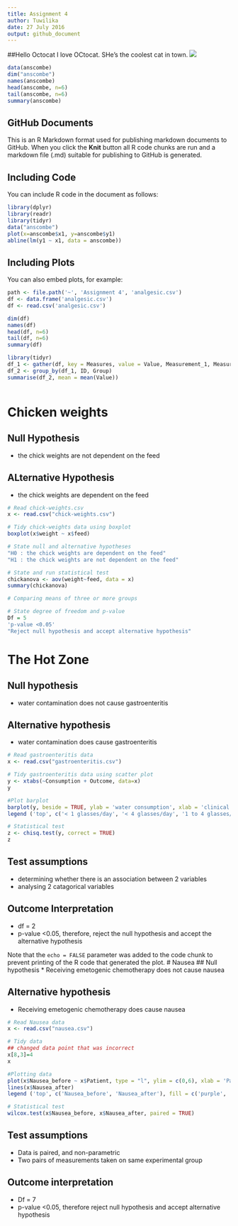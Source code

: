 ```yaml
---
title: Assignment 4
author: Tuwilika
date: 27 July 2016
output: github_document
---
```

##Hello Octocat
I love OCtocat. SHe's the coolest cat in town.
![](https://dl.dropboxusercontent.com/u/11805474/painblogr/biostats/images/octocat.png)

```r
data(anscombe)
dim("anscombe")
names(anscombe)
head(anscombe, n=6)
tail(anscombe, n=6)
summary(anscombe)
```

## GitHub Documents

This is an R Markdown format used for publishing markdown documents to GitHub. When you click the **Knit** button all R code chunks are run and a markdown file (.md) suitable for publishing to GitHub is generated.

## Including Code

You can include R code in the document as follows:

```r
library(dplyr)
library(readr)
library(tidyr)
data("anscombe")
plot(x=anscombe$x1, y=anscombe$y1)
abline(lm(y1 ~ x1, data = anscombe))
```

## Including Plots

You can also embed plots, for example:

```r

path <- file.path('~', 'Assignment 4', 'analgesic.csv')
df <- data.frame('analgesic.csv')
df <- read.csv('analgesic.csv')
```

```r
dim(df)
names(df)
head(df, n=6)
tail(df, n=6)
summary(df)
```

```r
library(tidyr)
df_1 <- gather(df, key = Measures, value = Value, Measurement_1, Measurement_2, Measurement_3, -ID)
df_2 <- group_by(df_1, ID, Group)
summarise(df_2, mean = mean(Value))

```
```r

```
# Chicken weights
## Null Hypothesis
* the chick weights are not dependent on the feed

## ALternative Hypothesis
* the chick weights are dependent on the feed
```r
# Read chick-weights.csv
x <- read.csv("chick-weights.csv")

# Tidy chick-weights data using boxplot
boxplot(x$weight ~ x$feed)

# State null and alternative hypotheses
"H0 : the chick weights are dependent on the feed" 
"H1 : the chick weights are not dependent on the feed"

# State and run statistical test
chickanova <- aov(weight~feed, data = x)
summary(chickanova)

# Comparing means of three or more groups

# State degree of freedom and p-value
Df = 5
'p-value <0.05'
"Reject null hypothesis and accept alternative hypothesis"

```
# The Hot Zone
## Null hypothesis
* water contamination does not cause gastroenteritis

## Alternative hypothesis
* water contamination does cause gastroenteritis
```r
# Read gastroenteritis data
x <- read.csv("gastroenteritis.csv")

# Tidy gastroenteritis data using scatter plot
y <- xtabs(~Consumption + Outcome, data=x)
y

#Plot barplot
barplot(y, beside = TRUE, ylab = 'water consumption', xlab = 'clinical outcome', main = 'Gastroenteritis', col = c('pink', 'turquoise', 'grey'))
legend ('top', c('< 1 glasses/day', '< 4 glasses/day', '1 to 4 glasses/day'), fill = c('pink', 'turquoise', 'grey'))

# Statistical test
z <- chisq.test(y, correct = TRUE)
z
```
## Test assumptions
* determining whether there is an association between 2 variables
* analysing 2 catagorical variables

## Outcome Interpretation
* df = 2 
* p-value <0.05, therefore, reject the null hypothesis and accept the alternative hypothesis

Note that the `echo = FALSE` parameter was added to the code chunk to prevent printing of the R code that generated the plot.
# Nausea
## Null hypothesis
* Receiving emetogenic chemotherapy does not cause nausea

## Alternative hypothesis
* Receiving emetogenic chemotherapy does cause nausea
```r
# Read Nausea data
x <- read.csv("nausea.csv")

# Tidy data
## changed data point that was incorrect
x[8,3]=4
x

#Plotting data
plot(x$Nausea_before ~ x$Patient, type = "l", ylim = c(0,6), xlab = 'Patient', ylab = 'Nausea_intensity', main = 'Nausea intensity decreases with treatment', col= 'purple')
lines(x$Nausea_after)
legend ('top', c('Nausea_before', 'Nausea_after'), fill = c('purple', 'black'))

# Statistical test
wilcox.test(x$Nausea_before, x$Nausea_after, paired = TRUE)

```
## Test assumptions
* Data is paired, and non-parametric
* Two pairs of measurements taken on same experimental group

## Outcome interpretation
* Df = 7
* p-value <0.05, therefore reject null hypothesis and accept alternative hypothesis
